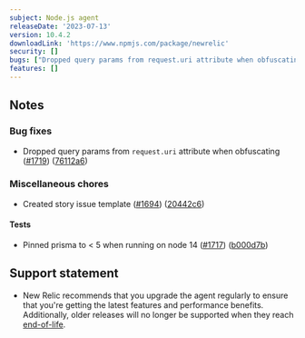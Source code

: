 ---
subject: Node.js agent
releaseDate: '2023-07-13'
version: 10.4.2
downloadLink: 'https://www.npmjs.com/package/newrelic'
security: []
bugs: ["Dropped query params from request.uri attribute when obfuscating"]
features: []
---

## Notes

### Bug fixes


* Dropped query params from `request.uri` attribute when obfuscating ([#1719](https://github.com/newrelic/node-newrelic/pull/1719)) ([76112a6](https://github.com/newrelic/node-newrelic/commit/76112a6143e503b21096d569cb81c82d83be4dfa))

### Miscellaneous chores


* Created story issue template ([#1694](https://github.com/newrelic/node-newrelic/pull/1694)) ([20442c6](https://github.com/newrelic/node-newrelic/commit/20442c6f65c4894aca9e0d9d9da9ade045aca90d))

#### Tests

* Pinned prisma to &lt; 5 when running on node 14 ([#1717](https://github.com/newrelic/node-newrelic/pull/1717)) ([b000d7b](https://github.com/newrelic/node-newrelic/commit/b000d7b5915b5f6ca571d627ee31e6082ae66ed2))


## Support statement


* New Relic recommends that you upgrade the agent regularly to ensure that you're getting the latest features and performance benefits. Additionally, older releases will no longer be supported when they reach [end-of-life](/docs/using-new-relic/cross-product-functions/install-configure/notification-changes-new-relic-saas-features-distributed-software).